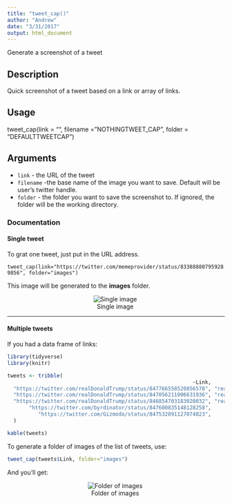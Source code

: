```yaml
---
title: "tweet_cap()"
author: "Andrew"
date: "3/31/2017"
output: html_document
---
```


Generate a screenshot of a tweet

## Description

Quick screenshot of a tweet based on a link or array of links.
  
## Usage

tweet_cap(link = "", filename = "NOTHINGTWEET_CAP", folder = "DEFAULTTWEETCAP")

## Arguments


* `link` - the URL of the tweet
* `filename` -the base name of the image you want to save. Default will be user's twitter handle.
* `folder` - the folder you want to save the screenshot to. If ignored, the folder will be the working directory.

### Documentation

#### Single tweet

To grat one tweet, just put in the URL address.

`tweet_cap(link="https://twitter.com/memeprovider/status/833888807959289856", folder="images")`

This image will be generated to the **images** folder.

<div style="max-width:500px">
<center>![Single image](images/memeprovider833888807959289856.png)</center></div>

----

#### Multiple tweets

If you had a data frame of links:

```r
library(tidyverse)
library(knitr)
```

```r
tweets <- tribble(
                                                            ~Link,          ~Account,
  "https://twitter.com/realDonaldTrump/status/847766558520856578", "realDonaldTrump",
  "https://twitter.com/realDonaldTrump/status/847056211006631936", "realDonaldTrump",
  "https://twitter.com/realDonaldTrump/status/846854703183020032", "realDonaldTrump",
       "https://twitter.com/byrdinator/status/847600835148128258",      "byrdinator",
          "https://twitter.com/Gizmodo/status/847532891127074823",         "Gizmodo"
  )

kable(tweets)
```

To generate a folder of images of the list of tweets, use:

```r
tweet_cap(tweets$Link, folder="images")
```

And you'll get: 

<div style="max-width:500px">
<center>![Folder of images](images/tweet_images.png)</center></div>
